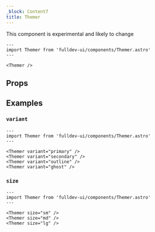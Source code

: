 ```yaml
---
_block: Content7
title: Themer
---
```


<aside>This component is experimental and likely to change</aside>


```astro live
---
import Themer from 'fulldev-ui/components/Themer.astro'
---

<Themer />
```

## Props

<Props />

## Examples

### `variant`

```astro live
---
import Themer from 'fulldev-ui/components/Themer.astro'
---

<Themer variant="primary" />
<Themer variant="secondary" />
<Themer variant="outline" />
<Themer variant="ghost" />
```

### `size`

```astro live
---
import Themer from 'fulldev-ui/components/Themer.astro'
---

<Themer size="sm" />
<Themer size="md" />
<Themer size="lg" />
```
